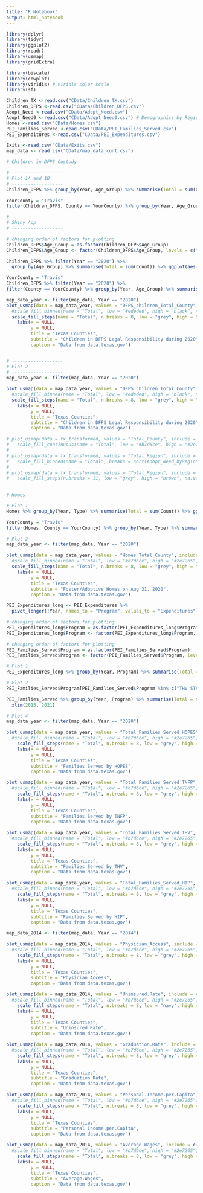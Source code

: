 ```yaml
---
title: "R Notebook"
output: html_notebook
---
```


```r
library(dplyr) 
library(tidyr) 
library(ggplot2) 
library(readr)
library(usmap)
library(gridExtra)

library(biscale)
library(cowplot)
library(viridis) # viridis color scale
library(sf)

Children_TX <-read.csv("CData/Children_TX.csv")
Children_DFPS <-read.csv("CData/Children_DFPS.csv")
Adopt_Need <-read.csv("CData/Adopt_Need.csv")
Adopt_Need0 <-read.csv("CData/Adopt_Need0.csv") # Demographics by Region (County not available)
Homes <-read.csv("CData/Homes.csv")
PEI_Families_Served <-read.csv("CData/PEI_Families_Served.csv")
PEI_Expenditures <-read.csv("CData/PEI_Expenditures.csv")

Exits <-read.csv("CData/Exits.csv")
map_data <- read.csv("CData/map_data_cont.csv")
```

```r
# Children in DFPS Custody

# -------------------
# Plot 1A and 1B
# -------------------
Children_DFPS %>% group_by(Year, Age_Group) %>% summarise(Total = sum(Count)) %>% ggplot(aes(x =  Year, y = Total, fill = Age_Group)) + geom_bar(stat = 'identity') + theme(axis.text.x = element_text(color="black", size=9, angle=45)) + ggtitle("Number of Children in the State of Texas") + scale_fill_manual(values=c("#53b69c", "#238e9c", "#2e4873")) 

YourCounty = "Travis"
filter(Children_DFPS, County == YourCounty) %>% group_by(Year, Age_Group) %>% summarise(Total = sum(Count)) %>% ggplot(aes(x =  Year, y = Total, fill = Age_Group)) + geom_bar(stat = 'identity') + theme(axis.text.x = element_text(color="black", size=9, angle=45)) + ggtitle(paste("Number of Children in ",YourCounty," County",sep="")) + scale_fill_manual(name = "Age Group", values=c("#53b69c", "#238e9c", "#2e4873")) 

# -------------------
# Shiny App
# -------------------

# changing order of factors for plotting
Children_DFPS$Age_Group = as.factor(Children_DFPS$Age_Group)
Children_DFPS$Age_Group <- factor(Children_DFPS$Age_Group, levels = c("0 to 5 Years", "6 to 12 Years", "13 to 18 Years"))

Children_DFPS %>% filter(Year == "2020") %>% 
  group_by(Age_Group) %>% summarise(Total = sum(Count)) %>% ggplot(aes(x =  Age_Group, y = Total, fill = Age_Group)) + geom_bar(stat = 'identity') + theme(axis.text.x = element_text(color="black", size=9, angle=0)) + ggtitle("Number of Children in the State of Texas") + scale_fill_manual(values=c("#53b69c", "#238e9c", "#2e4873")) 

YourCounty = "Travis"
Children_DFPS %>% filter(Year == "2020") %>% 
filter(County == YourCounty) %>% group_by(Year, Age_Group) %>% summarise(Total = sum(Count)) %>% ggplot(aes(x =  Age_Group, y = Total, fill = Age_Group)) + geom_bar(stat = 'identity') + theme(axis.text.x = element_text(color="black", size=9, angle=0)) + ggtitle(paste("Number of Children in ",YourCounty," County",sep="")) + scale_fill_manual(values=c("#53b69c", "#238e9c", "#2e4873")) 

map_data_year <- filter(map_data, Year == "2020") 
plot_usmap(data = map_data_year, values = "DFPS_children_Total_County", include = c("TX"), color = "black") + 
  #scale_fill_binned(name = "Total", low = "#ededed", high = "black", na.value = "white")
  scale_fill_steps(name = "Total", n.breaks = 8, low = "grey", high = "navy", na.value = "white") +
    labs(x = NULL, 
         y = NULL, 
         title = "Texas Counties", 
         subtitle = "Children in DFPS Legal Responsibility during 2020", 
         caption = "Data from data.texas.gov")


# -------------------
# Plot 2
# -------------------
map_data_year <- filter(map_data, Year == "2020") 

plot_usmap(data = map_data_year, values = "DFPS_children_Total_County", include = c("TX"), color = "black") + 
  #scale_fill_binned(name = "Total", low = "#ededed", high = "black", na.value = "white")
  scale_fill_steps(name = "Total", n.breaks = 8, low = "grey", high = "navy", na.value = "white") +
    labs(x = NULL, 
         y = NULL, 
         title = "Texas Counties", 
         subtitle = "Children in DFPS Legal Responsibility during 2020", 
         caption = "Data from data.texas.gov")

# plot_usmap(data = tx_transformed, values = "Total_County", include = c("TX"), color = "black") + 
#   scale_fill_continuous(name = "Total", low = "#b7d6ce", high = "#2e7265", na.value = "white")
#
# plot_usmap(data = tx_transformed, values = "Total_Region", include = c("TX"), color = "black") + 
#   scale_fill_binned(name = "Total", breaks = sort(Adopt_Need_byRegion$Total_Region, decreasing = TRUE), na.value = "white")
# 
# plot_usmap(data = tx_transformed, values = "Total_Region", include = c("TX"), color = "black") + 
#   scale_fill_steps(n.breaks = 11, low = "grey", high = "brown", na.value = "white")
  
```

```r
# Homes

# Plot 1
Homes %>% group_by(Year, Type) %>% summarise(Total = sum(Count)) %>% ggplot(aes(x =  Year, y = Total, fill = Type)) + geom_bar(stat = 'identity') + theme(axis.text.x = element_text(color="black", size=9, angle=45)) + ggtitle("Foster/Adoptive Homes on Aug 31, 2020")

YourCounty = "Travis"
filter(Homes, County == YourCounty) %>% group_by(Year, Type) %>% summarise(Total = sum(Count)) %>% ggplot(aes(x =  Year, y = Total, fill = Type)) + geom_bar(stat = 'identity') + theme(axis.text.x = element_text(color="black", size=9, angle=45)) + ggtitle(paste("Number of Homes in ",YourCounty," County",sep="")) + scale_fill_manual(name = "Type", values=c("Red", "Blue", "Pink")) 

# Plot 2
map_data_year <- filter(map_data, Year == "2020") 

plot_usmap(data = map_data_year, values = "Homes_Total_County", include = c("TX"), color = "black") + 
  #scale_fill_binned(name = "Total", low = "#b7d6ce", high = "#2e7265", na.value = "white")
  scale_fill_steps(name = "Total", n.breaks = 8, low = "grey", high = "navy", na.value = "white") +
    labs(x = NULL, 
         y = NULL, 
         title = "Texas Counties", 
         subtitle = "Foster/Adoptive Homes on Aug 31, 2020", 
         caption = "Data from data.texas.gov")

```

```r
PEI_Expenditures_long <- PEI_Expenditures %>% 
  pivot_longer(!Year, names_to = "Program", values_to = "Expenditures")

# changing order of factors for plotting
PEI_Expenditures_long$Program = as.factor(PEI_Expenditures_long$Program)
PEI_Expenditures_long$Program <- factor(PEI_Expenditures_long$Program, levels = c("HIP", "TNFP", "THV", "HOPES"))

# changing order of factors for plotting
PEI_Families_Served$Program = as.factor(PEI_Families_Served$Program)
PEI_Families_Served$Program <- factor(PEI_Families_Served$Program, levels = c("HIP", "TNFP", "THV", "HOPES"))

# Plot 1
PEI_Expenditures_long %>% group_by(Year, Program) %>% summarise(Total = sum(Expenditures, na.rm = TRUE)) %>% ggplot(aes(x =  Year, y = Total, fill = Program)) + geom_bar(stat = 'identity') + theme(axis.text.x = element_text(color="black", size=9, angle=45)) + ggtitle("PEI Expenditures")

# Plot 2
PEI_Families_Served$Program[PEI_Families_Served$Program %in% c("THV STATE","THV MIECHV")] <- "THV"

PEI_Families_Served %>% group_by(Year, Program) %>% summarise(Total = sum(Families_Served, na.rm = TRUE)) %>% ggplot(aes(x =  Year, y = Total, fill = Program)) + geom_bar(stat = 'identity') + theme(axis.text.x = element_text(color="black", size=9, angle=45)) + ggtitle("PEI Families Served") + 
  xlim(2015, 2021)

# Plot 4
map_data_year <- filter(map_data, Year == "2020") 

plot_usmap(data = map_data_year, values = "Total_Families_Served_HOPES", include = c("TX"), color = "black") + 
  #scale_fill_binned(name = "Total", low = "#b7d6ce", high = "#2e7265", na.value = "white")
    scale_fill_steps(name = "Total", n.breaks = 8, low = "grey", high = "navy", na.value = "white") +
    labs(x = NULL, 
         y = NULL, 
         title = "Texas Counties", 
         subtitle = "Families Served by HOPES", 
         caption = "Data from data.texas.gov")

plot_usmap(data = map_data_year, values = "Total_Families_Served_TNFP", include = c("TX"), color = "black") + 
  #scale_fill_binned(name = "Total", low = "#b7d6ce", high = "#2e7265", na.value = "white")
    scale_fill_steps(name = "Total", n.breaks = 8, low = "grey", high = "navy", na.value = "white") +
    labs(x = NULL, 
         y = NULL, 
         title = "Texas Counties", 
         subtitle = "Families Served by TNFP", 
         caption = "Data from data.texas.gov")

plot_usmap(data = map_data_year, values = "Total_Families_Served_THV", include = c("TX"), color = "black") + 
  #scale_fill_binned(name = "Total", low = "#b7d6ce", high = "#2e7265", na.value = "white")
    scale_fill_steps(name = "Total", n.breaks = 8, low = "grey", high = "navy", na.value = "white") +
    labs(x = NULL, 
         y = NULL, 
         title = "Texas Counties", 
         subtitle = "Families Served by THV", 
         caption = "Data from data.texas.gov")

plot_usmap(data = map_data_year, values = "Total_Families_Served_HIP", include = c("TX"), color = "black") + 
  #scale_fill_binned(name = "Total", low = "#b7d6ce", high = "#2e7265", na.value = "white")
    scale_fill_steps(name = "Total", n.breaks = 8, low = "grey", high = "navy", na.value = "white") +
    labs(x = NULL, 
         y = NULL, 
         title = "Texas Counties", 
         subtitle = "Families Served by HIP", 
         caption = "Data from data.texas.gov")

```

```r
map_data_2014 <- filter(map_data, Year == "2014") 

plot_usmap(data = map_data_2014, values = "Physician_Access", include = c("TX"), color = "black") + 
  #scale_fill_binned(name = "Total", low = "#b7d6ce", high = "#2e7265", na.value = "white")
    scale_fill_steps(name = "Total", n.breaks = 8, low = "grey", high = "navy", na.value = "red") +
    labs(x = NULL, 
         y = NULL, 
         title = "Texas Counties", 
         subtitle = "Physician Access", 
         caption = "Data from data.texas.gov")

plot_usmap(data = map_data_2014, values = "Uninsured.Rate", include = c("TX"), color = "black") + 
  #scale_fill_binned(name = "Total", low = "#b7d6ce", high = "#2e7265", na.value = "white")
    scale_fill_steps(name = "Total", n.breaks = 8, low = "navy", high = "grey", na.value = "red") +
    labs(x = NULL, 
         y = NULL, 
         title = "Texas Counties", 
         subtitle = "Uninsured Rate", 
         caption = "Data from data.texas.gov")

plot_usmap(data = map_data_2014, values = "Graduation.Rate", include = c("TX"), color = "black") + 
  #scale_fill_binned(name = "Total", low = "#b7d6ce", high = "#2e7265", na.value = "white")
    scale_fill_steps(name = "Total", n.breaks = 8, low = "grey", high = "navy", na.value = "red") +
    labs(x = NULL, 
         y = NULL, 
         title = "Texas Counties", 
         subtitle = "Graduation Rate", 
         caption = "Data from data.texas.gov")

plot_usmap(data = map_data_2014, values = "Personal.Income.per.Capita", include = c("TX"), color = "black") + 
  #scale_fill_binned(name = "Total", low = "#b7d6ce", high = "#2e7265", na.value = "white")
    scale_fill_steps(name = "Total", n.breaks = 8, low = "grey", high = "navy", na.value = "red") +
    labs(x = NULL, 
         y = NULL, 
         title = "Texas Counties", 
         subtitle = "Personal.Income.per.Capita", 
         caption = "Data from data.texas.gov")

plot_usmap(data = map_data_2014, values = "Average.Wages", include = c("TX"), color = "black") + 
  #scale_fill_binned(name = "Total", low = "#b7d6ce", high = "#2e7265", na.value = "white")
    scale_fill_steps(name = "Total", n.breaks = 8, low = "grey", high = "navy", na.value = "red") +
    labs(x = NULL, 
         y = NULL, 
         title = "Texas Counties", 
         subtitle = "Average.Wages", 
         caption = "Data from data.texas.gov")

```






